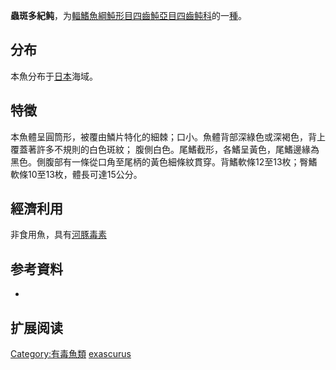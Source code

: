 {{Speciesbox
| name = 蟲斑多紀鲀
| status = NE
| status_system = IUCN3.1
| image = 
| genus = Takifugu
| species = exascurus
| authority = Jordan & Snyder, 1901
| synonyms = *''Spheroides exascurus''<br /><small>Jordan & Snyder, 1901</small> ''
}}

'''蟲斑多紀鲀'''，为[[輻鰭魚綱|輻鰭魚綱]][[魨形目|魨形目]][[四齒魨亞目|四齒魨亞目]][[四齒鲀科|四齒鲀科]]的一[[種|種]]。

==分布==
本魚分布于[[日本|日本]]海域。

==特徵==
本魚體呈圓筒形，被覆由鱗片特化的細棘；口小。魚體背部深綠色或深褐色，背上覆蓋著許多不規則的白色斑紋； 腹側白色。尾鰭截形，各鰭呈黃色，尾鰭邊緣為黑色。側腹部有一條從口角至尾柄的黃色細條紋貫穿。背鰭軟條12至13枚；臀鰭軟條10至13枚，體長可達15公分。

==經濟利用==
非食用魚，具有[[河豚毒素|河豚毒素]]

== 参考資料 ==
*{{FishBase_species|genus=Takifugu|species=exascurus|year=2011|month=12}}

== 扩展阅读 ==
{{refbegin}}
{{wikispecies-inline|Takifugu exascurus|蟲斑多紀鲀}}
{{refend}}
{{Taxonbar|from=Q1074495}}

[[Category:有毒魚類|Category:有毒魚類]]
[[Category:东方鲀属|exascurus]]